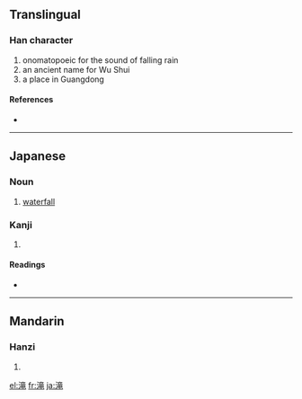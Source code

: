 ==Translingual==

===Han character===
{{Han char|rn=85|rad=水|as=10|sn=13|four=|canj=水卜廿山 (EYTU)}}

# onomatopoeic for the sound of falling rain
# an ancient name for Wu Shui
# a place in Guangdong

====References====
* {{Han ref|kx=0643.241|dkj=18067|dj=1050.230|hdz=31706.020|uh=6EDD|ud=28381}}

----

==Japanese==

===Noun===
{{ja-noun|k|hira=たき|rom=taki}}

# [[waterfall]]

===Kanji===
{{ja-kanji|grade=c|rs=水10}}

# {{defn|Japanese}}

====Readings====
* {{ja-readings|on=[[そう]] (sō), [[ろう]] (rō)|kun=[[たき]] (taki)}}

----

==Mandarin==

===Hanzi===
{{cmn-hanzi|pin=[[lóng]] ([[long2]]), [[shuāng]] ([[shuang1]])|wg=lung<sup>2</sup>, shuang<sup>1</sup>}}

# {{defn|Mandarin}}

[[el:滝]]
[[fr:滝]]
[[ja:滝]]